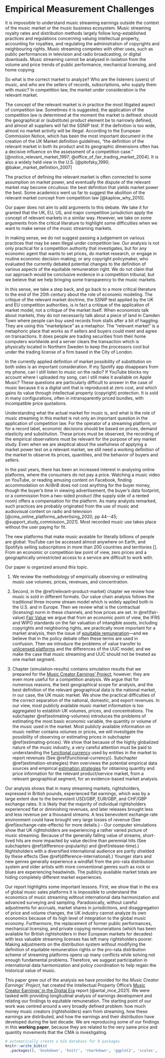 # Empirical Measurement Challenges {#intro}

It is impossible to understand music streaming earnings outside the context of the music market or the music business ecosystem. Music streaming royalty rates and distribution methods largely follow long-established practices and regulations concerning valuing intellectual property, accounting for royalties, and regulating the administration of copyrights and neighbouring rights. Music streaming competes with other uses, such as public performances in television and radio broadcasting, or digital downloads. Music streaming cannot be analysed in isolation from the volume and price trends of public performance, mechanical licensing, and home copying.

So what is the correct market to analyze?  Who are the listeners (users) of music, and who are the sellers of records, subscriptions, who supply them with music? In competition law, the market under consideration is the relevant market.

The concept of the relevant market is in practice the most litigated aspect of competition law. Sometimes it is suggested, the application of the competition law is determined at the moment the market is defined:  should the geographical or (substitute) product element be to narrowly defined, and almost all suppliers will fail the SSNIP test.  If the definition is too wide, almost no market activity will be illegal. According to the European Commission Notice, which has been the most important document in the creation of the UK Market definition guidelines, "the definition of the relevant market in both its product and its geographic dimensions often has a decisive influence on the assessment of a competition case." [@notice_relevant_market_1997; @office_of_fair_trading_market_2004]. It is also a widely held view in the U.S. [@pitofsky_1990; @baker_market_definition_2007]

The practice of defining the relevant market is often connected to some assumption on market power, and eventually the dispute of the relevant market may become circuitous: the best definition that yields market power the best.  Some academics went us far to suggest the abolition of the relevant market concept from competition law [@kaplow_why_2010].

Our paper does not aim to add arguments to this debate.  We take it for granted that the UK, EU, US, and major competition jurisdiction apply the concept of relevant markets in a similar way. However, we take on some arguments from the critical literature to highlight some difficulties when we want to make sense of the music streaming markets.

In making sense, we do not suggest passing a judgement on various practices that may be seen illegal under competition law.  Our analysis is not only practical for a competition authority that investigates, but for any economic agent that wants to set prices, do market research, or engage in routine economic decision-making; or any copyright policymaker, who evaluated the currently debated potential changes to the definition of various aspects of the equitable remuneration right. We do not claim that our approach would be conclusive evidence in a competition tribunal, but we believe that we help bringing some transparency to the music markets.

In this sense, we take a step back, and go back to a more critical literature to the end of the 20th century about the role of economic modeling.  The critique of the relevant market doctrine, the SSNIP test applied by the UK and EU competition authorities, is in fact a critique of the application of market model, not a critique of the market itself.  When economists talk about markets, they do not necessarily talk about a piece of land in Camden Town where people can buy used records from stalls after a bit of haggling. They are using this “marketplace” as a metaphor. The “relevant market” is a metaphoric place that works as if sellers and buyers could meet and agree on transactions.  It does people are trading securities from their home computers worldwide and a server clears the transaction which is physically located in Northern Sweden to keep the processors cool but under the trading license of a firm based in the City of London.

In the currently applied definition of market possibility of substitution on both sides is an important consideration.  If my Spotify app disappears from my phone, can I still listen to music on the radio?  If YouTube blocks my account where I uploaded my song, can I still make it available on Apple Music?  These questions are particularly difficult to answer in the case of music because it is a digital unit that is reproduced at zero cost, and which gains its value through intellectual property (copyright) protection. It is sold in many configurations, often in intransparently priced bundles, with incompatible price quotations.

Understanding what the actual market for music is, and what is the role of music streaming in this market is not only an important question in the application of competition law.  For the operator of a streaming platform, or for a record label, economic decisions should be based on prices, demand elasticity and substitution. These prices must be observed, the recording of the empirical observations must be relevant for the purpose of any market study.  Even when we are skeptical about the usefulness of applying a market power test on a relevant market, we still need a working definition of the market to observe its prices, quantities, and the behavior of buyers and sellers.

In the past years, there has been an increased interest in analysing online platforms, where the consumers do not pay a price.  Watching a music video on YouTube, or reading amusing content on Facebook, finding accommodation on AirBnB does not cost anything for the buyer money, though the buyer’s time in viewing advertisement, the buyer’s data footprint, or a commission from a two-sided product (the supply side of a rented room) offers a compensation for the platform. As many analysts remarked, such practices are probably originated from the use of music and audiovisual content on radio and television [@cma_online_platforms_advertising_2020, pp 44--45; @support_study_commission_2021]. Most recorded music use takes place without the user paying for fit.

The new platforms that make music avaiable for literally billions of people are global: YouTube can be accessed almost anywhere on Earth, and Spotifyis selling subscriptions in more than 200 countries and territories [].  From an economic or competition law point of view, zero prices and a geographically unrestricted access to a service are difficult to work with. 

Our paper is organized around this topic.  

1. We review the methodology of empirically observing or estimating music use volumes, prices, revenues, and concentration.

2. Second, in the  \@ref(relevant-product-market) chapter we review how music is sold in different formats. Our value chain analysis follows the traditional three income stream model which is widely applied both in the U.S. and in Europe.  Then we review what is the contractual (licensing) norm in these channels, and how prices are set. In \@ref(fair-value) [Fair Value](#fair-value) we argue that from an economic point of view, the IFRS and WIPO standards on the fair valuation of intangible assets, including copyrights and neighboring rights, are practically more important for a market analysis, then the issue of [equitable remuneration](#equitable-remuneration)---and we believe that in the policy debate often these terms are used in confusion. Then we introduce the problems of value transfer to [unlicensed platforms](#unlicensed) and the differences of the UUC model, and we make the case that music streaming and UUC should not be treated as one market segment.

3. Chapter \ref(simulation-results) contains simulation results that we prepared for the [Music Creator Earnings' Project](https://www.gov.uk/government/publications/music-creators-earnings-in-the-digital-era), however, they are even more useful for a competition analysis. We argue that for numerous reasons, the best geographical scope for analysis, and the best definition of the relevant geographical data is the national market, in our case, the UK music market. We show the practical difficulties of the correct separation of the national, domestic, and export revenues. In our view, most publicly available music market information is too aggregated to establish UK volumes, prices, and concentrations. The subchapter \@ref(estimating-volumes) introduces the problems of estimating the most basic economic variable, the quantity or volume of the music used in the market. Most publicly available information on music neither contains volumes or prices, we will investigate the possibility of observing or estimating prices in subchapter \@ref(estimating-prices). We show that because of the highly globalized nature of the music industry, a very careful attention must be paid to understanding the [functional currency](#functional-currency) used by entities in the market to report revenues (See \@ref(functional-currency)). Subchapter \@ref(estimation-strategies) then overviews the potential empirical data sources and empirical [estimation strategies](#estimation-strategies) for obtaining quantity and price information for the relevant product/service market, from a relevant geographical segment, for an evidence-based market analysis.

Our analysis shows that in many streaming markets, rightsholders, expressed in British pounds, experienced flat earnings, which was by a large extent due to the benevolent USD/GBP, EUR/GBP, and CHF/GBP exchange rates. It is likely that the majority of individual rightsholders experienced flat or diminishing revenues, and later releases brought less and less revenue per a thousand streams. A less benevolent exchange rate environment could have brought very large losses of revenue (See \@ref(exchange-rate-effects) for more details.)
- Our computer simulations show that UK rightsholders are experiencing a rather varied picture of music streaming. Because of the generally falling value of streams, short-lived hits are more impacted by value decline than perennial hits (See subchapters \@ref(difference-popularity) and \@ref(release-time).) Rightsholders with a diversified international audience are partly shielded by these effects (See \@ref(difference-international).) Younger stars and new genres generally experience a windfall from the pro-rata distribution system and older artists with more conventional genres such as rock or blues are experiencing headwinds. The publicly available market totals are hiding completely different market experiences.

Our report highlights some important lessons. First, we show that in the era of global music sales platforms it is impossible to understand the economics of music streaming without international data harmonization and advanced surveying and sampling. Paradoxically, without careful adjustments for accruals, market shares in jurisdictions, and disaggregation of price and volume changes, the UK industry cannot analyze its own economics because of its high level of integration to the global music economy. Furthermore, the replacement of former public performances, mechanical licensing, and private copying remunerations (which has been available for British rightsholders in their European markets for decades) with less valuable streaming licenses has left many rightsholders poorer. Making adjustments on the distribution system without modifying the definition of equitable remuneration rights or the pro-rata distribution scheme of streaming platforms opens up many conflicts while solving not enough fundamental problems.  Therefore, we suggest participation in international data harmonization and policy coordination to help regain the historical value of music.

This paper grew out of the analysis we have provided for the *Music Creator Earnings' Project*, hat created the Intellectual Property Office's [Music Creator Earnings' in the Digital Era](https://www.gov.uk/government/publications/music-creators-earnings-in-the-digital-era) report [@antal_mce_2021].  We were tasked with providing longitudinal analysis of earnings development and relating our findings to equitable remuneration. The starting point of our work was centred around a very broadly defined problem: how much money music creators (rightsholders) earn from streaming, how these earnings are distributed, and how the earnings and their distribution have developed during the last decade. We are reproducing some of our findings in this **working paper**, because they are related to the very same price and quantity movements that the CMA is investigating. 

```r
# automatically create a bib database for R packages
knitr::write_bib(c(
  .packages(), 'bookdown', 'knitr', 'rmarkdown', 'ggplot2', 'scales', 'dplyr', 'tidyr', 'tidyverse',  'ggplot2','stats', 'purrr', 'kableExtra', 'webshot' ), 'packages.bib')
```



